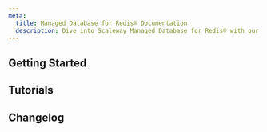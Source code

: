 ```yaml
---
meta:
  title: Managed Database for Redis® Documentation
  description: Dive into Scaleway Managed Database for Redis® with our quickstart guides, how-tos, tutorials and more.
---
```


<ProductHeader
   productName="Managed Database for Redis®"
   productLogo="redis"
   description="Managed Database for Redis® is a low-latency caching solution based on in-memory data storage. Enjoy reliable performance, automatic backups and more."
   url="/managed-databases/redis/quickstart/"
   label="Managed Database for Redis® Quickstart"
/>

## Getting Started

<Grid>
    <SummaryCard
        title="Quickstart"
        icon="rocket"
        description="Learn how to create and set up a Redis® Database Instance in a few steps."
        label="View Quickstart"
        url="/managed-databases/redis/quickstart/"
    />
    <SummaryCard
        title="Concepts"
        icon="info"
        description="Core concepts that give you a better understanding of Managed Database for Redis®."
        label="View Concepts"
        url="/managed-databases/redis/concepts/"
    />
    <SummaryCard
        title="How-Tos"
        icon="help-circle-outline"
        description="Learn how to use your Managed Database for Redis® via the Scaleway console."
        label="View How-Tos"
        url="/managed-databases/redis/how-to/"
    />
    <SummaryCard
        title="Additional Content"
        icon="book-open-outline"
        description="Check out in-depth information about Managed Database for Redis®."
        label="View Additional Content"
        url="/managed-databases/redis/reference-content/"
    />
</Grid>


## Tutorials

<Grid>
    <DefaultCard
        title="Use Scaleway Managed Redis® for MySQL caching with Entity Framework"
        url="/tutorials/use-managed-redis-with-mysql/"
        label="Read more"
    />
</Grid>

<ClickableBanner
    productLogo="cli"
    title="Managed Database for Redis® API"
    description="Manage your Redis® Database Instances using the Scaleway API."
    url="https://www.scaleway.com/en/developers/api/managed-database-redis/"
    label="Go to Managed Database for Redis® API"
/>

## Changelog

<ChangelogList
    productName="redis"
    numberOfChanges={3}
/>

